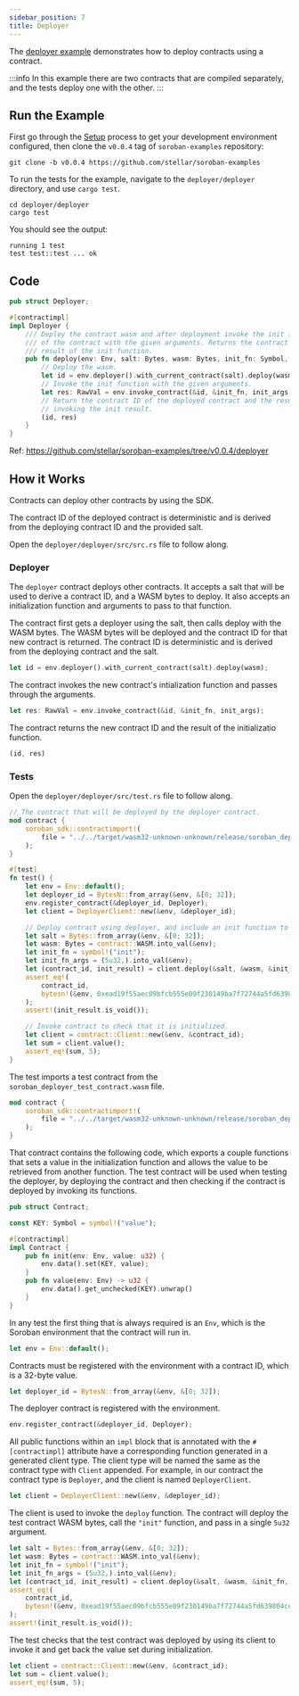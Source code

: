 ```yaml
---
sidebar_position: 7
title: Deployer
---
```


The [deployer example] demonstrates how to deploy contracts using a contract.

:::info
In this example there are two contracts that are compiled separately, and the
tests deploy one with the other.
:::

[deployer example]: https://github.com/stellar/soroban-examples/tree/v0.0.4/deployer

## Run the Example

First go through the [Setup] process to get your development environment
configured, then clone the `v0.0.4` tag of `soroban-examples` repository:

[Setup]: ../getting-started/setup.mdx

```
git clone -b v0.0.4 https://github.com/stellar/soroban-examples
```

To run the tests for the example, navigate to the `deployer/deployer`
directory, and use `cargo test`.

```
cd deployer/deployer
cargo test
```

You should see the output:

```
running 1 test
test test::test ... ok
```

## Code

```rust title="deployer/deployer/src/lib.rs"
pub struct Deployer;

#[contractimpl]
impl Deployer {
    /// Deploy the contract wasm and after deployment invoke the init function
    /// of the contract with the given arguments. Returns the contract ID and
    /// result of the init function.
    pub fn deploy(env: Env, salt: Bytes, wasm: Bytes, init_fn: Symbol, init_args: Vec<RawVal>) -> (BytesN<32>, RawVal) {
        // Deploy the wasm.
        let id = env.deployer().with_current_contract(salt).deploy(wasm);
        // Invoke the init function with the given arguments.
        let res: RawVal = env.invoke_contract(&id, &init_fn, init_args);
        // Return the contract ID of the deployed contract and the result of
        // invoking the init result.
        (id, res)
    }
}
```

Ref: https://github.com/stellar/soroban-examples/tree/v0.0.4/deployer

## How it Works

Contracts can deploy other contracts by using the SDK.

The contract ID of the deployed contract is deterministic and is derived from
the deploying contract ID and the provided salt.

Open the `deployer/deployer/src/src.rs` file to follow along.

### Deployer

The `deployer` contract deploys other contracts. It accepts a salt that will be
used to derive a contract ID, and a WASM bytes to deploy. It also accepts an
initialization function and arguments to pass to that function.

The contract first gets a deployer using the salt, then calls deploy with the
WASM bytes. The WASM bytes will be deployed and the contract ID for that new
contract is returned. The contract ID is deterministic and is derived from the
deploying contract and the salt.

```rust
let id = env.deployer().with_current_contract(salt).deploy(wasm);
```

The contract invokes the new contract's intialization function and passes
through the arguments.

```rust
let res: RawVal = env.invoke_contract(&id, &init_fn, init_args);
```

The contract returns the new contract ID and the result of the initializatio function.
```rust
(id, res)
```

### Tests

Open the `deployer/deployer/src/test.rs` file to follow along.

```rust title="deployer/deployer/src/test.rs"
// The contract that will be deployed by the deployer contract.
mod contract {
    soroban_sdk::contractimport!(
        file = "../../target/wasm32-unknown-unknown/release/soroban_deployer_test_contract.wasm"
    );
}

#[test]
fn test() {
    let env = Env::default();
    let deployer_id = BytesN::from_array(&env, &[0; 32]);
    env.register_contract(&deployer_id, Deployer);
    let client = DeployerClient::new(&env, &deployer_id);

    // Deploy contract using deployer, and include an init function to call.
    let salt = Bytes::from_array(&env, &[0; 32]);
    let wasm: Bytes = contract::WASM.into_val(&env);
    let init_fn = symbol!("init");
    let init_fn_args = (5u32,).into_val(&env);
    let (contract_id, init_result) = client.deploy(&salt, &wasm, &init_fn, &init_fn_args);
    assert_eq!(
        contract_id,
        bytesn!(&env, 0xead19f55aec09bfcb555e09f230149ba7f72744a5fd639804ce1e934e8fe9c5d)
    );
    assert!(init_result.is_void());

    // Invoke contract to check that it is initialized.
    let client = contract::Client::new(&env, &contract_id);
    let sum = client.value();
    assert_eq!(sum, 5);
}
```

The test imports a test contract from the `soroban_deployer_test_contract.wasm`
file.

```rust
mod contract {
    soroban_sdk::contractimport!(
        file = "../../target/wasm32-unknown-unknown/release/soroban_deployer_test_contract.wasm"
    );
}
```

That contract contains the following code, which exports a couple
functions that sets a value in the initialization function and allows the value
to be retrieved from another function. The test contract will be used when
testing the deployer, by deploying the contract and then checking if the
contract is deployed by invoking its functions.

```rust title="deployer/contract/src/lib.rs"
pub struct Contract;

const KEY: Symbol = symbol!("value");

#[contractimpl]
impl Contract {
    pub fn init(env: Env, value: u32) {
        env.data().set(KEY, value);
    }
    pub fn value(env: Env) -> u32 {
        env.data().get_unchecked(KEY).unwrap()
    }
}
```

In any test the first thing that is always required is an `Env`, which is the
Soroban environment that the contract will run in.

```rust
let env = Env::default();
```

Contracts must be registered with the environment with a contract ID, which is a
32-byte value.

```rust
let deployer_id = BytesN::from_array(&env, &[0; 32]);
```

The deployer contract is registered with the environment.

```rust
env.register_contract(&deployer_id, Deployer);
```

All public functions within an `impl` block that is annotated with the
`#[contractimpl]` attribute have a corresponding function generated in a
generated client type. The client type will be named the same as the contract
type with `Client` appended. For example, in our contract the contract type is
`Deployer`, and the client is named `DeployerClient`.

```rust
let client = DeployerClient::new(&env, &deployer_id);
```

The client is used to invoke the `deploy` function. The contract will deploy the
test contract WASM bytes, call the `"init"` function, and pass in a single
`5u32` argument.

```rust
let salt = Bytes::from_array(&env, &[0; 32]);
let wasm: Bytes = contract::WASM.into_val(&env);
let init_fn = symbol!("init");
let init_fn_args = (5u32,).into_val(&env);
let (contract_id, init_result) = client.deploy(&salt, &wasm, &init_fn, &init_fn_args);
assert_eq!(
    contract_id,
    bytesn!(&env, 0xead19f55aec09bfcb555e09f230149ba7f72744a5fd639804ce1e934e8fe9c5d)
);
assert!(init_result.is_void());
```

The test checks that the test contract was deployed by using its client to
invoke it and get back the value set during initialization.

```rust
let client = contract::Client::new(&env, &contract_id);
let sum = client.value();
assert_eq!(sum, 5);
```
